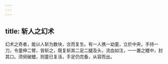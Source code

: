 ```yaml
---
---
---
```

title: 斩人之幻术
---



幻术之奇者，能以人斩为数块，合而复生。有一人携一幼童，立於中央，手持一刀，令童伸二臂，皆斩之，既复斩其二足二腿及头，流血如注，一一置之罎中，封其口。须臾破罎，则童已复活，手足仍完备，从容而出。